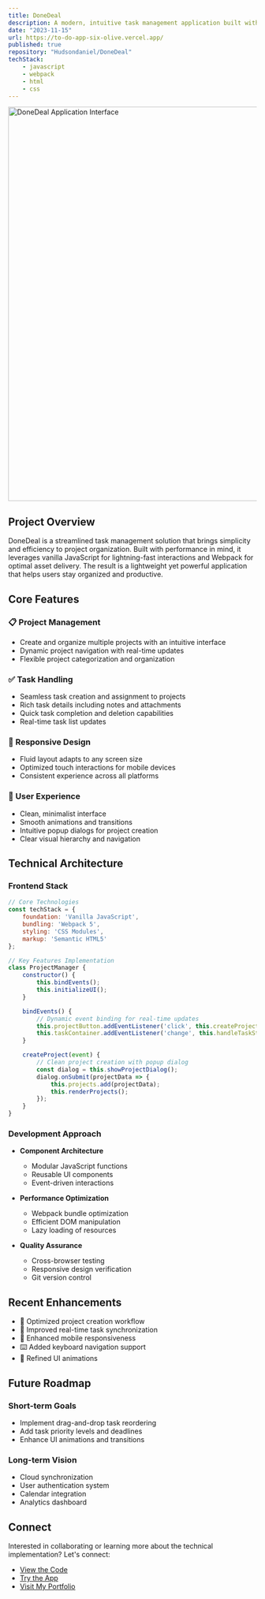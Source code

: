 ```yaml
---
title: DoneDeal
description: A modern, intuitive task management application built with vanilla JavaScript, featuring real-time updates, responsive design, and seamless project organization capabilities.
date: "2023-11-15"
url: https://to-do-app-six-olive.vercel.app/
published: true
repository: "Hudsondaniel/DoneDeal"
techStack:
    - javascript
    - webpack
    - html
    - css
---
```


<a href="https://to-do-app-six-olive.vercel.app/" className="block hover:opacity-75 transition-opacity duration-200">
    <img 
        src="/Project-Pics/done-deal-snap.png" 
        alt="DoneDeal Application Interface" 
        className="rounded-lg shadow-2xl border border-zinc-800"
        width="800" 
        height="800" 
    />
</a>

## Project Overview

DoneDeal is a streamlined task management solution that brings simplicity and efficiency to project organization. Built with performance in mind, it leverages vanilla JavaScript for lightning-fast interactions and Webpack for optimal asset delivery. The result is a lightweight yet powerful application that helps users stay organized and productive.

## Core Features

### 📋 Project Management
- Create and organize multiple projects with an intuitive interface
- Dynamic project navigation with real-time updates
- Flexible project categorization and organization

### ✅ Task Handling
- Seamless task creation and assignment to projects
- Rich task details including notes and attachments
- Quick task completion and deletion capabilities
- Real-time task list updates

### 📱 Responsive Design
- Fluid layout adapts to any screen size
- Optimized touch interactions for mobile devices
- Consistent experience across all platforms

### 🎨 User Experience
- Clean, minimalist interface
- Smooth animations and transitions
- Intuitive popup dialogs for project creation
- Clear visual hierarchy and navigation

## Technical Architecture

### Frontend Stack
```javascript
// Core Technologies
const techStack = {
    foundation: 'Vanilla JavaScript',
    bundling: 'Webpack 5',
    styling: 'CSS Modules',
    markup: 'Semantic HTML5'
};

// Key Features Implementation
class ProjectManager {
    constructor() {
        this.bindEvents();
        this.initializeUI();
    }

    bindEvents() {
        // Dynamic event binding for real-time updates
        this.projectButton.addEventListener('click', this.createProject);
        this.taskContainer.addEventListener('change', this.handleTaskStatus);
    }

    createProject(event) {
        // Clean project creation with popup dialog
        const dialog = this.showProjectDialog();
        dialog.onSubmit(projectData => {
            this.projects.add(projectData);
            this.renderProjects();
        });
    }
}
```

### Development Approach

- **Component Architecture**
  - Modular JavaScript functions
  - Reusable UI components
  - Event-driven interactions

- **Performance Optimization**
  - Webpack bundle optimization
  - Efficient DOM manipulation
  - Lazy loading of resources

- **Quality Assurance**
  - Cross-browser testing
  - Responsive design verification
  - Git version control

## Recent Enhancements

- 🚀 Optimized project creation workflow
- 🔄 Improved real-time task synchronization
- 📱 Enhanced mobile responsiveness
- ⌨️ Added keyboard navigation support
- 🎨 Refined UI animations

## Future Roadmap

### Short-term Goals
- Implement drag-and-drop task reordering
- Add task priority levels and deadlines
- Enhance UI animations and transitions

### Long-term Vision
- Cloud synchronization
- User authentication system
- Calendar integration
- Analytics dashboard

## Connect

Interested in collaborating or learning more about the technical implementation? Let's connect:

- [View the Code](https://github.com/Hudsondaniel/DoneDeal)
- [Try the App](https://done-deal-app.vercel.app/)
- [Visit My Portfolio](https://hudson-portfolio.vercel.app/)
